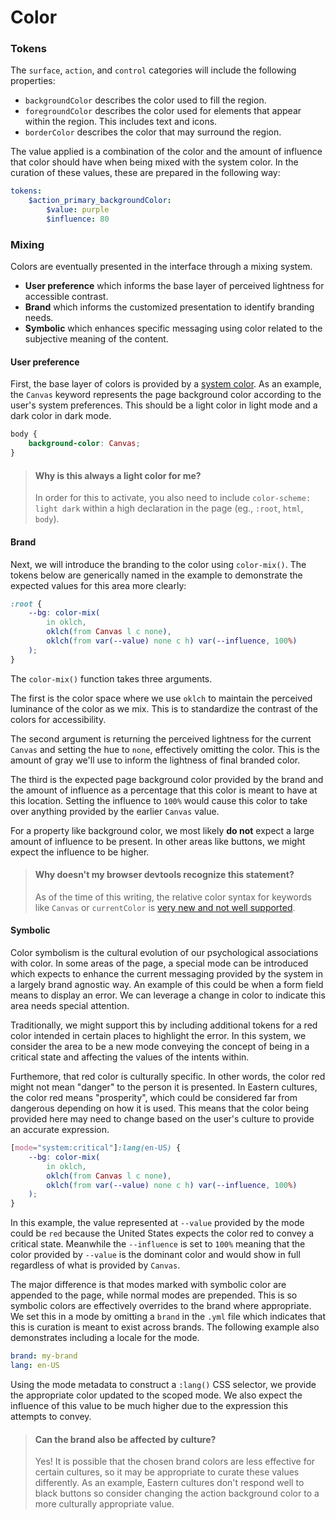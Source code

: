 
<Meta title="Foundations/Color" />

# Color

### Tokens

The `surface`, `action`, and `control` categories will include the following properties:

- `backgroundColor` describes the color used to fill the region.
- `foregroundColor` describes the color used for elements that appear within the region. This includes text and icons.
- `borderColor` describes the color that may surround the region.

The value applied is a combination of the color and the amount of influence that color should have when being mixed with the system color. In the curation of these values, these are prepared in the following way:

```yml
tokens: 
    $action_primary_backgroundColor:
        $value: purple
        $influence: 80
```

### Mixing

Colors are eventually presented in the interface through a mixing system.

- **User preference** which informs the base layer of perceived lightness for accessible contrast.
- **Brand** which informs the customized presentation to identify branding needs.
- **Symbolic** which enhances specific messaging using color related to the subjective meaning of the content.

#### User preference

First, the base layer of colors is provided by a [system color](https://developer.mozilla.org/en-US/docs/Web/CSS/system-color). As an example, the `Canvas` keyword represents the page background color according to the user's system preferences. This should be a light color in light mode and a dark color in dark mode.

```css
body {
    background-color: Canvas;
}
```

> #### Why is this always a light color for me?
>
> In order for this to activate, you also need to include `color-scheme: light dark` within a high declaration in the page (eg., `:root`, `html`, `body`).

#### Brand

Next, we will introduce the branding to the color using `color-mix()`. The tokens below are generically named in the example to demonstrate the expected values for this area more clearly:

```css
:root {
    --bg: color-mix(
        in oklch,
        oklch(from Canvas l c none),
        oklch(from var(--value) none c h) var(--influence, 100%)
    );
}
```

The `color-mix()` function takes three arguments.

The first is the color space where we use `oklch` to maintain the perceived luminance of the color as we mix. This is to standardize the contrast of the colors for accessibility.

The second argument is returning the perceived lightness for the current `Canvas` and setting the hue to `none`, effectively omitting the color. This is the amount of gray we'll use to inform the lightness of final branded color.

The third is the expected page background color provided by the brand and the amount of influence as a percentage that this color is meant to have at this location. Setting the influence to `100%` would cause this color to take over anything provided by the earlier `Canvas` value.

For a property like background color, we most likely **do not** expect a large amount of influence to be present. In other areas like buttons, we might expect the influence to be higher.

> #### Why doesn't my browser devtools recognize this statement?
>
> As of the time of this writing, the relative color syntax for keywords like `Canvas` or `currentColor` is [very new and not well supported](https://caniuse.com/css-relative-colors).

#### Symbolic

Color symbolism is the cultural evolution of our psychological associations with color. In some areas of the page, a special mode can be introduced which expects to enhance the current messaging provided by the system in a largely brand agnostic way. An example of this could be when a form field means to display an error. We can leverage a change in color to indicate this area needs special attention.

Traditionally, we might support this by including additional tokens for a red color intended in certain places to highlight the error. In this system, we consider the area to be a new mode conveying the concept of being in a critical state and affecting the values of the intents within.

Furthemore, that red color is culturally specific. In other words, the color red might not mean "danger" to the person it is presented. In Eastern cultures, the color red means "prosperity", which could be considered far from dangerous depending on how it is used. This means that the color being provided here may need to change based on the user's culture to provide an accurate expression.

```css
[mode="system:critical"]:lang(en-US) {
    --bg: color-mix(
        in oklch,
        oklch(from Canvas l c none),
        oklch(from var(--value) none c h) var(--influence, 100%)
    );
}
```
In this example, the value represented at `--value` provided by the mode could be `red` because the United States expects the color red to convey a critical state. Meanwhile the `--influence` is set to `100%` meaning that the color provided by `--value` is the dominant color and would show in full regardless of what is provided by `Canvas`.

The major difference is that modes marked with symbolic color are appended to the page, while normal modes are prepended. This is so symbolic colors are effectively overrides to the brand where appropriate. We set this in a mode by omitting a `brand` in the `.yml` file which indicates that this is curation is meant to exist across brands. The following example also demonstrates including a locale for the mode.

```yml
brand: my-brand
lang: en-US
```

Using the mode metadata to construct a `:lang()` CSS selector, we provide the appropriate color updated to the scoped mode. We also expect the influence of this value to be much higher due to the expression this attempts to convey.

> #### Can the brand also be affected by culture?
>
> Yes! It is possible that the chosen brand colors are less effective for certain cultures, so it may be appropriate to curate these values differently. As an example, Eastern cultures don't respond well to black buttons so consider changing the action background color to a more culturally appropriate value.